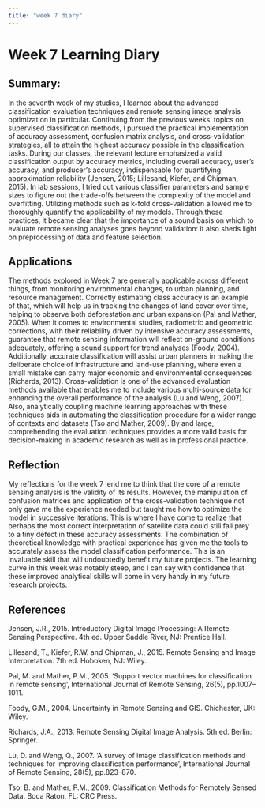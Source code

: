 ```yaml
---
title: "week 7 diary"
---
```


# Week 7 Learning Diary

## Summary:

In the seventh week of my studies, I learned about the advanced classification evaluation techniques and remote sensing image analysis optimization in particular. Continuing from the previous weeks' topics on supervised classification methods, I pursued the practical implementation of accuracy assessment, confusion matrix analysis, and cross-validation strategies, all to attain the highest accuracy possible in the classification tasks. During our classes, the relevant lecture emphasized a valid classification output by accuracy metrics, including overall accuracy, user’s accuracy, and producer’s accuracy, indispensable for quantifying approximation reliability (Jensen, 2015; Lillesand, Kiefer, and Chipman, 2015). In lab sessions, I tried out various classifier parameters and sample sizes to figure out the trade-offs between the complexity of the model and overfitting. Utilizing methods such as k-fold cross-validation allowed me to thoroughly quantify the applicability of my models. Through these practices, it became clear that the importance of a sound basis on which to evaluate remote sensing analyses goes beyond validation: it also sheds light on preprocessing of data and feature selection.

## Applications

The methods explored in Week 7 are generally applicable across different things, from monitoring environmental changes, to urban planning, and resource management. Correctly estimating class accuracy is an example of that, which will help us in tracking the changes of land cover over time, helping to observe both deforestation and urban expansion (Pal and Mather, 2005). When it comes to environmental studies, radiometric and geometric corrections, with their reliability driven by intensive accuracy assessments, guarantee that remote sensing information will reflect on-ground conditions adequately, offering a sound support for trend analyses (Foody, 2004). Additionally, accurate classification will assist urban planners in making the deliberate choice of infrastructure and land-use planning, where even a small mistake can carry major economic and environmental consequences (Richards, 2013). Cross-validation is one of the advanced evaluation methods available that enables me to include various multi-source data for enhancing the overall performance of the analysis (Lu and Weng, 2007). Also, analytically coupling machine learning approaches with these techniques aids in automating the classification procedure for a wider range of contexts and datasets (Tso and Mather, 2009). By and large, comprehending the evaluation techniques provides a more valid basis for decision-making in academic research as well as in professional practice.

## Reflection

My reflections for the week 7 lend me to think that the core of a remote sensing analysis is the validity of its results. However, the manipulation of confusion matrices and application of the cross-validation technique not only gave me the experience needed but taught me how to optimize the model in successive iterations. This is where I have come to realize that perhaps the most correct interpretation of satellite data could still fall prey to a tiny defect in these accuracy assessments. The combination of theoretical knowledge with practical experience has given me the tools to accurately assess the model classification performance. This is an invaluable skill that will undoubtedly benefit my future projects. The learning curve in this week was notably steep, and I can say with confidence that these improved analytical skills will come in very handy in my future research projects.

## References

Jensen, J.R., 2015. Introductory Digital Image Processing: A Remote Sensing Perspective. 4th ed. Upper Saddle River, NJ: Prentice Hall.

Lillesand, T., Kiefer, R.W. and Chipman, J., 2015. Remote Sensing and Image Interpretation. 7th ed. Hoboken, NJ: Wiley.

Pal, M. and Mather, P.M., 2005. 'Support vector machines for classification in remote sensing', International Journal of Remote Sensing, 26(5), pp.1007–1011.

Foody, G.M., 2004. Uncertainty in Remote Sensing and GIS. Chichester, UK: Wiley.

Richards, J.A., 2013. Remote Sensing Digital Image Analysis. 5th ed. Berlin: Springer.

Lu, D. and Weng, Q., 2007. 'A survey of image classification methods and techniques for improving classification performance', International Journal of Remote Sensing, 28(5), pp.823–870.

Tso, B. and Mather, P.M., 2009. Classification Methods for Remotely Sensed Data. Boca Raton, FL: CRC Press.